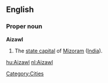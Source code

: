 ==English==
===Proper noun===
'''Aizawl'''
#The [[state capital]] of [[Mizoram]] ([[India]]).

[[Category:Cities]]

[[hu:Aizawl]]
[[nl:Aizawl]]